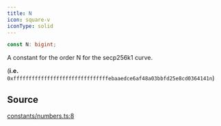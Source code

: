 ```yaml
---
title: N
icon: square-v
iconType: solid
---
```


```ts
const N: bigint;
```

A constant for the order N for the secp256k1 curve.

(**i.e.** `0xfffffffffffffffffffffffffffffffebaaedce6af48a03bbfd25e8cd0364141n`)

## Source

[constants/numbers.ts:8](https://github.com/dominant-strategies/quais.js/blob/c523dd62336b397db22e917054b8a36177cabf46/src/constants/numbers.ts#L8)
